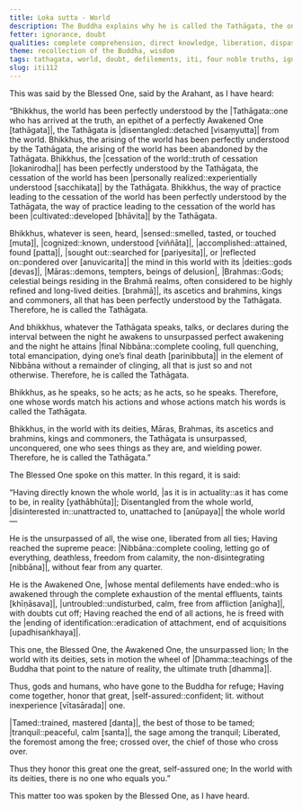 ```yaml
---
title: Loka sutta - World
description: The Buddha explains why he is called the Tathāgata, the one who has perfectly understood the world, its arising, cessation, and the way of practice leading to its cessation.
fetter: ignorance, doubt
qualities: complete comprehension, direct knowledge, liberation, dispassion, without fear, tame, tranquility, recollection of the Buddha
theme: recollection of the Buddha, wisdom
tags: tathagata, world, doubt, defilements, iti, four noble truths, ignorance, doubt
slug: iti112
---
```


This was said by the Blessed One, said by the Arahant, as I have heard:

“Bhikkhus, the world has been perfectly understood by the |Tathāgata::one who has arrived at the truth, an epithet of a perfectly Awakened One [tathāgata]|, the Tathāgata is |disentangled::detached [visaṃyutta]| from the world. Bhikkhus, the arising of the world has been perfectly understood by the Tathāgata, the arising of the world has been abandoned by the Tathāgata. Bhikkhus, the |cessation of the world::truth of cessation [lokanirodha]| has been perfectly understood by the Tathāgata, the cessation of the world has been |personally realized::experientially understood [sacchikata]| by the Tathāgata. Bhikkhus, the way of practice leading to the cessation of the world has been perfectly understood by the Tathāgata, the way of practice leading to the cessation of the world has been |cultivated::developed [bhāvita]| by the Tathāgata.

Bhikkhus, whatever is seen, heard, |sensed::smelled, tasted, or touched [muta]|, |cognized::known, understood [viññāta]|, |accomplished::attained, found [patta]|, |sought out::searched for [pariyesita]|, or |reflected on::pondered over [anuvicarita]| the mind in this world with its |deities::gods [devas]|, |Māras::demons, tempters, beings of delusion|, |Brahmas::Gods; celestial beings residing in the Brahmā realms, often considered to be highly refined and long-lived deities. [brahmā]|, its ascetics and brahmins, kings and commoners, all that has been perfectly understood by the Tathāgata. Therefore, he is called the Tathāgata.

And bhikkhus, whatever the Tathāgata speaks, talks, or declares during the interval between the night he awakens to unsurpassed perfect awakening and the night he attains |final Nibbāna::complete cooling, full quenching, total emancipation, dying one’s final death [parinibbuta]| in the element of Nibbāna without a remainder of clinging, all that is just so and not otherwise. Therefore, he is called the Tathāgata.

Bhikkhus, as he speaks, so he acts; as he acts, so he speaks. Therefore, one whose words match his actions and whose actions match his words is called the Tathāgata.

Bhikkhus, in the world with its deities, Māras, Brahmas, its ascetics and brahmins, kings and commoners, the Tathāgata is unsurpassed, unconquered, one who sees things as they are, and wielding power. Therefore, he is called the Tathāgata.”

The Blessed One spoke on this matter. In this regard, it is said:

“Having directly known the whole world,
|as it is in actuality::as it has come to be, in reality [yathābhūta]|;
Disentangled from the whole world,
|disinterested in::unattracted to, unattached to [anūpaya]| the whole world—

He is the unsurpassed of all, the wise one,
liberated from all ties;
Having reached the supreme peace:
|Nibbāna::complete cooling, letting go of everything, deathless, freedom from calamity, the non-disintegrating [nibbāna]|, without fear from any quarter.

He is the Awakened One, |whose mental defilements have ended::who is awakened through the complete exhaustion of the mental effluents, taints [khīṇāsava]|,
|untroubled::undisturbed, calm, free from affliction [anīgha]|, with doubts cut off;
Having reached the end of all actions,
he is freed with the |ending of identification::eradication of attachment, end of acquisitions [upadhisaṅkhaya]|.

This one, the Blessed One, the Awakened One,
the unsurpassed lion;
In the world with its deities,
sets in motion the wheel of |Dhamma::teachings of the Buddha that point to the nature of reality, the ultimate truth [dhamma]|.

Thus, gods and humans,
who have gone to the Buddha for refuge;
Having come together,
honor that great, |self-assured::confident; lit. without inexperience [vītasārada]| one.

|Tamed::trained, mastered [danta]|, the best of those to be tamed;
|tranquil::peaceful, calm [santa]|, the sage among the tranquil;
Liberated, the foremost among the free;
crossed over, the chief of those who cross over.

Thus they honor this great one
the great, self-assured one;
In the world with its deities,
there is no one who equals you.”

This matter too was spoken by the Blessed One, as I have heard.